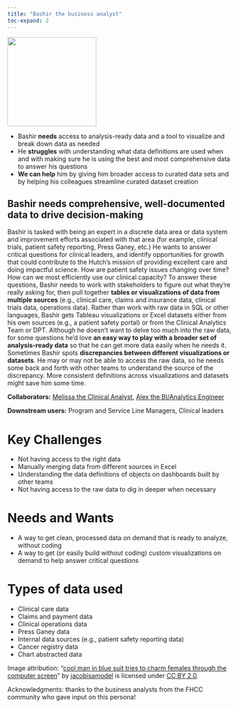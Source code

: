 ```yaml
---
title: "Bashir the business analyst"
toc-expand: 2
---
```


::: grid
::: {.g-col-12 .g-col-xl-3}
<img src="/img/bashir.jpg" width="200" height="200"/>
:::

::: {.g-col-12 .g-col-xl-8}
-   Bashir **needs** access to analysis-ready data and a tool to visualize and break down data as needed 
-   He **struggles** with understanding what data definitions are used when and with making sure he is using the best and most comprehensive data to answer his questions 
-   **We can help** him by giving him broader access to curated data sets and by helping his colleagues streamline curated dataset creation

:::
:::

::: lightblue-highlight
## Bashir needs comprehensive, well-documented data to drive decision-making 

Bashir is tasked with being an expert in a discrete data area or data system and improvement efforts associated with that area (for example, clinical trials, patient safety reporting, Press Ganey, etc.) He wants to answer critical questions for clinical leaders, and identify opportunities for growth that could contribute to the Hutch’s mission of providing excellent care and doing impactful science. How are patient safety issues changing over time? How can we most efficiently use our clinical capacity? To answer these questions, Bashir needs to work with stakeholders to figure out what they're really asking for, then pull together **tables or visualizations of data from multiple sources** (e.g., clinical care, claims and insurance data, clinical trials data, operations data). Rather than work with raw data in SQL or other languages, Bashir gets Tableau visualizations or Excel datasets either from his own sources (e.g., a patient safety portal) or from the Clinical Analytics Team or DPT. Although he doesn’t want to delve too much into the raw data, for some questions he’d love **an easy way to play with a broader set of analysis-ready data** so that he can get more data easily when he needs it. Sometimes Bashir spots **discrepancies between different visualizations or datasets**. He may or may not be able to access the raw data, so he needs some back and forth with other teams to understand the source of the discrepancy. More consistent definitions across visualizations and datasets might save him some time.
:::

::: darkblue-highlight
**Collaborators:** [Melissa the Clinical Analyst](/family/cards/melissa-clinical-analyst.html), [Alex the BI/Analytics Engineer](/family/cards/Alex-the-bi-analytics-engineer.html)

**Downstream users:** Program and Service Line Managers, Clinical leaders
:::

# Key Challenges

-   Not having access to the right data
-   Manually merging data from different sources in Excel
-   Understanding the data definitions of objects on dashboards built by other teams 
-   Not having access to the raw data to dig in deeper when necessary


# Needs and Wants

-   A way to get clean, processed data on demand that is ready to analyze, without coding
-   A way to get (or easily build without coding) custom visualizations on demand to help answer critical questions  


# Types of data used

-   Clinical care data 
-   Claims and payment data 
-   Clinical operations data 
-   Press Ganey data
-   Internal data sources (e.g., patient safety reporting data)
-   Cancer registry data
-   Chart abstracted data

<div>

Image attribution: "[cool man in blue suit tries to charm females through the computer screen](https://www.flickr.com/photos/145100595@N04/28057236290)" by [jacobisamodel](https://www.flickr.com/photos/145100595@N04) is licensed under [CC BY 2.0](https://creativecommons.org/licenses/by/2.0/?ref=openverse).

</div>

<div>

Acknowledgments: thanks to the business analysts from the FHCC community who gave input on this persona!

</div>
